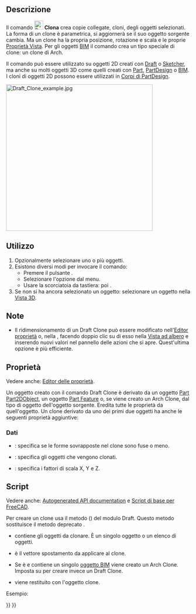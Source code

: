 <languages/>

{{Docnav/it
|[[Draft_Stretch/it|Stira]]
|[[Draft_OrthoArray/it|Serie ortogonale]]
|[[Draft_Workbench/it|Draft]]
|IconL=Draft_Stretch.svg
|IconR=Draft_OrthoArray.svg
|IconC=Workbench_Draft.svg
}}

{{GuiCommand/it
|Name=Draft Clone
|Name/it=Draft Clona
|MenuLocation=Modifiche → Clona
|Workbenches=[[Draft_Workbench/it|Draft]]
|Shortcut={{KEY|C}} {{KEY|L}}
|SeeAlso=[[Draft Scale/it|Draft Scala]]
}}

<span id="Description"></span>
==Descrizione== 

Il comando [[Image:Draft_Clone.svg|24px]] '''Clona''' crea copie collegate, cloni, degli oggetti selezionati. La forma di un clone è parametrica, si aggiornerà se il suo oggetto sorgente cambia. Ma un clone ha la propria posizione, rotazione e scala e le proprie [[Property_editor/it| Proprietà Vista]]. Per gli oggetti [[BIM_Workbench/it|BIM]] il comando crea un tipo speciale di clone: ​​un clone di Arch.

Il comando può essere utilizzato su oggetti 2D creati con [[Draft_Workbench/it|Draft]] o [[Sketcher_Workbench/it|Sketcher]], ma anche su molti oggetti 3D come quelli creati con [[Part_Workbench/it|Part]], [[PartDesign_Workbench/it|PartDesign]] o [[BIM_Workbench/it|BIM]]. I cloni di oggetti 2D possono essere utilizzati in [[PartDesign_Body/it|Corpi di PartDesign]].

[[Image:Draft_Clone_example.jpg|400px]]
{{Caption|Clone accanto al suo oggetto sorgente}}

<span id="Usage"></span>
==Utilizzo== 

# Opzionalmente selezionare uno o più oggetti.
# Esistono diversi modi per invocare il comando:
#* Premere il pulsante {{Button|[[Image:Draft_Clone.svg|16px]] [[Draft_Clone/it|Clona]]}}.
#* Selezionare l'opzione {{MenuCommand|Modifiche → [[Image:Draft_Clone.svg|16px]] Clona}} dal menu.
#* Usare la scorciatoia da tastiera: {{KEY|C}} poi {{KEY|L}}.
# Se non si ha ancora selezionato un oggetto: selezionare un oggetto nella [[3D_view/it|Vista 3D]].

<span id="Notes"></span>
==Note==

* Il ridimensionamento di un Draft Clone può essere modificato nell'[[Property_editor/it|Editor proprietà]] o, nella {{Version/it|1.1}}, facendo doppio clic su di esso nella [[Tree_view/it|Vista ad albero]] e inserendo nuovi valori nel pannello delle azioni che si apre. Quest'ultima opzione è più efficiente.

<span id="Properties"></span>
== Proprietà ==

Vedere anche: [[Property_editor/it|Editor delle proprietà]].

Un oggetto creato con il comando Draft Clone è derivato da un oggetto [[Part_Part2DObject/it|Part Part2DObject]], un oggetto [[Part_Feature/it|Part Feature]] o, se viene creato un Arch Clone, dal tipo di oggetto dell'oggetto sorgente. Eredita tutte le proprietà da quell'oggetto. Un clone derivato da uno dei primi due oggetti ha anche le seguenti proprietà aggiuntive:

<span id="Data"></span>
===Dati===

{{TitleProperty|Draft}}

* {{PropertyData|Fuse|Bool}}: specifica se le forme sovrapposte nel clone sono fuse o meno.
* {{PropertyData|Objects|LinkListGlobal}}: specifica gli oggetti che vengono clonati.
* {{PropertyData|Scale|Vector}}: specifica i fattori di scala X, Y e Z.

<span id="Scripting"></span>
==Script==

Vedere anche: [https://freecad.github.io/SourceDoc/ Autogenerated API documentation] e [[FreeCAD_Scripting_Basics/it|Script di base per FreeCAD]].

Per creare un clone usa il metodo {{incode|make_clone}} ({{Version/it|0.19}}) del modulo Draft. Questo metodo sostituisce il metodo deprecato {{incode|clone}}.

{{Code|code=
cloned_object = make_clone(obj, delta=None, forcedraft=False)
}}

* {{incode|obj}} contiene gli oggetti da clonare. È un singolo oggetto o un elenco di oggetti.
* {{incode|delta}} è il vettore spostamento da applicare al clone.
* Se {{incode|forcedraft}} è {{incode|False}} e {{incode|obj}} contiene un singolo [[BIM_Workbench/it|oggetto BIM]] viene creato un Arch Clone. Imposta {{incode|forcedraft}} su {{incode|True}} per creare invece un Draft Clone.
* {{incode|cloned_object}} viene restituito con l'oggetto clone.

Esempio:

{{Code|code=
import FreeCAD as App
import Draft

doc = App.newDocument()

place = App.Placement(App.Vector(1000, 0, 0), App.Rotation())
polygon1 = Draft.make_polygon(3, 750)
polygon2 = Draft.make_polygon(5, 750, placement=place)

vector = App.Vector(2600, 500, 0)
cloned_object = Draft.clone([polygon1, polygon2], delta=vector)

cloned_object.Fuse = True

doc.recompute()
}}


{{Docnav/it
|[[Draft_Stretch/it|Stira]]
|[[Draft_OrthoArray/it|Serie ortogonale]]
|[[Draft_Workbench/it|Draft]]
|IconL=Draft_Stretch.svg
|IconR=Draft_OrthoArray.svg
|IconC=Workbench_Draft.svg
}}

{{Draft Tools navi{{#translation:}}}}
{{Userdocnavi{{#translation:}}}}